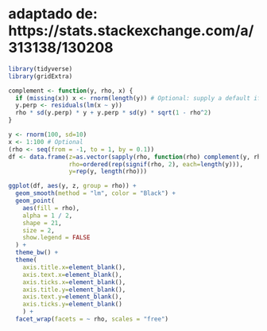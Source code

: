 # adaptado de: https://stats.stackexchange.com/a/313138/130208

```r
library(tidyverse)
library(gridExtra)
```
```r
complement <- function(y, rho, x) {
  if (missing(x)) x <- rnorm(length(y)) # Optional: supply a default if `x` is not given
  y.perp <- residuals(lm(x ~ y))
  rho * sd(y.perp) * y + y.perp * sd(y) * sqrt(1 - rho^2)
}

y <- rnorm(100, sd=10)
x <- 1:100 # Optional
(rho <- seq(from = -1, to = 1, by = 0.1))
df <- data.frame(z=as.vector(sapply(rho, function(rho) complement(y, rho, x))),
                 rho=ordered(rep(signif(rho, 2), each=length(y))),
                 y=rep(y, length(rho)))

```

```r
ggplot(df, aes(y, z, group = rho)) +
  geom_smooth(method = "lm", color = "Black") +
  geom_point(
    aes(fill = rho),
    alpha = 1 / 2,
    shape = 21,
    size = 2,
    show.legend = FALSE
  ) +
  theme_bw() +
  theme(
    axis.title.x=element_blank(),
    axis.text.x=element_blank(),
    axis.ticks.x=element_blank(),
    axis.title.y=element_blank(),
    axis.text.y=element_blank(),
    axis.ticks.y=element_blank()
    ) +
  facet_wrap(facets = ~ rho, scales = "free")
```
